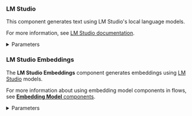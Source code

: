 ### LM Studio

This component generates text using LM Studio's local language models.

For more information, see [LM Studio documentation](https://lmstudio.ai/).

<details>
<summary>Parameters</summary>

**Inputs**

| Name | Type | Description |
|------|------|-------------|
| base_url | String | The URL where LM Studio is running. Default: `"http://localhost:1234"`. |
| max_tokens | Integer | Maximum number of tokens to generate in the response. Default: `512`. |
| temperature | Float | Controls randomness in the output. Range: `[0.0, 2.0]`. Default: `0.7`. |
| top_p | Float | Controls diversity via nucleus sampling. Range: `[0.0, 1.0]`. Default: `1.0`. |
| stop | List[String] | List of strings that stop generation when encountered. |
| stream | Boolean | Whether to stream the response. Default: `False`. |
| presence_penalty | Float | Penalizes repeated tokens. Range: `[-2.0, 2.0]`. Default: `0.0`. |
| frequency_penalty | Float | Penalizes frequent tokens. Range: `[-2.0, 2.0]`. Default: `0.0`. |

**Outputs**

| Name | Type | Description |
|------|------|-------------|
| model | LanguageModel | An instance of LMStudio configured with the specified parameters. |

</details>

### LM Studio Embeddings

The **LM Studio Embeddings** component generates embeddings using [LM Studio](https://lmstudio.ai/docs) models.

For more information about using embedding model components in flows, see [**Embedding Model** components](/components-embedding-models).

<details>
<summary>Parameters</summary>

**Inputs**

| Name | Display Name | Info |
|------|--------------|------|
| model | Model | The LM Studio model to use for generating embeddings. |
| base_url | LM Studio Base URL | The base URL for the LM Studio API. |
| api_key | LM Studio API Key | The API key for authentication with LM Studio. |
| temperature | Model Temperature | The temperature setting for the model. |

**Outputs**

| Name | Display Name | Info |
|------|--------------|------|
| embeddings | Embeddings | The generated embeddings. |

</details>
